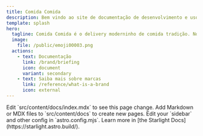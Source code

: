```yaml
---
title: Comida Comida
description: Bem vindo ao site de documentação de desenvolvimento e uso da marca Comida-Comida
template: splash
hero:
  tagline: Comida Comida é o delivery moderninho de comida tradição. Nosso whatsapp tem cheiro de cebola fritando. Esse site documenta o processo de desenvolvimento de nossa marca e armazena arquivos para uso da marca de de suas
  image:
    file: /public/emoji00003.png
  actions:
    - text: Documentação
      link: /brand/briefing
      icon: document
      variant: secondary
    - text: Saiba mais sobre marcas
      link: /reference/what-is-a-brand
      icon: external
---
```


<div class="index-header"></div>
<CardGrid stagger>
	<Card title="A marca" icon="star">
		Edit `src/content/docs/index.mdx` to see this page change.
	</Card>
	<Card title="Aplicações" icon="star">
		Add Markdown or MDX files to `src/content/docs` to create new pages.
	</Card>
	<Card title="Contexto e moodboard" icon="star">
		Edit your `sidebar` and other config in `astro.config.mjs`.
	</Card>
	<Card title="Guia de uso" icon="star">
		Learn more in [the Starlight Docs](https://starlight.astro.build/).
	</Card>
</CardGrid>

